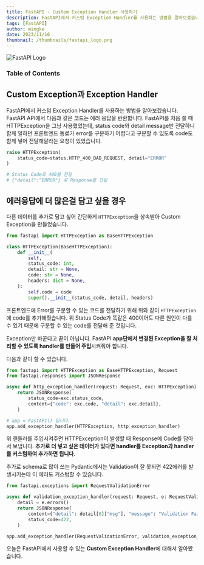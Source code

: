 ```yaml
---
title: FastAPI - Custom Exception Handler 사용하기
description: FastAPI에서 커스텀 Exception Handler를 사용하는 방법을 알아보겠습니다. FastAPI API에서 다음과 같은 코드는 에러 응답을 반환합니다. FastAPI를 처음 쓸 때 HTTPException을 그냥 사용했었는데, status code와 detail message만 전달하니 함께 일하던 프론트엔드 동료가 error를 구분하기 어렵다고 구분할 수 있도록 code도 함께 넣어 전달해달라는 요청이 있었습니다.
tags: [FastAPI]
author: mingke
date: 2023/11/16
thumbnail: /thumbnails/fastapi_logo.png
---
```


<Image src="/thumbnails/fastapi_logo.png" alt="FastAPI Logo" />

### Table of Contents

## Custom Exception과 Exception Handler

FastAPI에서 커스텀 Exception Handler를 사용하는 방법을 알아보겠습니다. FastAPI API에서 다음과 같은 코드는 에러 응답을 반환합니다. FastAPI를 처음 쓸 때 HTTPException을 그냥 사용했었는데, status code와 detail message만 전달하니 함께 일하던 프론트엔드 동료가 error를 구분하기 어렵다고 구분할 수 있도록 code도 함께 넣어 전달해달라는 요청이 있었습니다.

```python
raise HTTPException(
    status_code=status.HTTP_400_BAD_REQUEST, detail="ERROR"
)

# Status Code로 400을 전달
# {"detail":"ERROR"} 로 Response를 전달
```

## 에러응답에 더 많은걸 담고 싶을 경우

다른 데이터를 추가로 담고 싶어 간단하게 `HTTPException`을 상속받아 Custom Exception을 만들었습니다.

```python
from fastapi import HTTPException as BaseHTTPException

class HTTPException(BaseHTTPException):
    def __init__(
        self,
        status_code: int,
        detail: str = None,
        code: str = None,
        headers: dict = None,
    ):
        self.code = code
        super().__init__(status_code, detail, headers)
```

프론트엔드에 Error를 구분할 수 있는 코드를 전달하기 위해 위와 같이 `HTTPException`에 code를 추가해줬습니다. 위 Status Code가 똑같은 400이어도 다른 원인이 다를 수 있기 때문에 구분할 수 있는 code를 전달해 준 것입니다.

Exception만 바꾼다고 끝이 아닙니다. FastAPI **app단에서 변경된 Exception을 잘 처리할 수 있도록 handler를 만들어 주입**시켜줘야 합니다.

다음과 같이 할 수 있습니다.

```python
from fastapi import HTTPException as BaseHTTPException, Request
from fastapi.responses import JSONResponse

async def http_exception_handler(request: Request, exc: HTTPException) -> JSONResponse:
    return JSONResponse(
        status_code=exc.status_code,
        content={"code": exc.code, "detail": exc.detail},
    )

# app = FastAPI() 입니다.
app.add_exception_handler(HTTPException, http_exception_handler)
```

위 핸들러를 주입시켜주면 HTTPException이 발생할 때 Response에 Code를 담아서 보냅니다. **추가로 더 넣고 싶은 데이터가 있다면 handler를 Exception과 handler를 커스텀하여 추가하면 됩니다.**

추가로 schema로 많이 쓰는 Pydantic에서는 Validation이 잘 못되면 422에러를 발생시키는데 이 에러도 커스텀할 수 있습니다.

```python
from fastapi.exceptions import RequestValidationError

async def validation_exception_handler(request: Request, e: RequestValidationError):
    detail = e.errors()
    return JSONResponse(
        content={"detail": detail[0]["msg"], "message": "Validation Fail!!!!"},
        status_code=422,
    )

app.add_exception_handler(RequestValidationError, validation_exception_handler)
```

오늘은 FastAPI에서 사용할 수 있는 **Custom Exception Handler**에 대해서 알아봤습니다.
